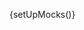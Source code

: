 
{setUpMocks()}

<Meta
  title="Modular Checkout/Postal Code Form"
  Components="justifi-postal-code-form"
  of={JustifiPostalCodeForm}
/>

<Title />

---

Renders a form for collecting the postal code as part of a checkout flow.

This component is **designed to be used within** the `justifi-checkout-wrapper` and **does not accept props directly**. Instead, it relies on shared state passed through the Stencil Store, managed by the wrapper component.

> **Note:** This component is specifically designed to be used in conjunction with the `justifi-card-form` component. Alternatively, you can provide the postal code by passing a `billingInfo` object with an `address_postal_code` field as an argument to the `submitCheckout` method called on the wrapper.

**Authorization** and business context are also handled by `justifi-checkout-wrapper`, which manages authentication tokens and related configuration.

This component exposes **no public methods or properties** and is not intended for standalone use.

# Example Usage

---

<ComponentBox>
  <justifi-checkout-wrapper
    account-id="acc_123"
    auth-token="123abc"
    checkout-id="cho_123"
  >
    <justifi-card-form />
    <justifi-postal-code-form />
  </justifi-checkout-wrapper>
</ComponentBox>

---

<Source dark language="html" code={codeExampleFull} />
